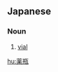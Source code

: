 ==Japanese==
{{ja-kanjitab|くすり|びん|yomi=y}}

===Noun===
{{ja-noun|くすりびん}}

# [[vial]] {{gloss|a phial, usually for medicine}}

[[hu:薬瓶]]